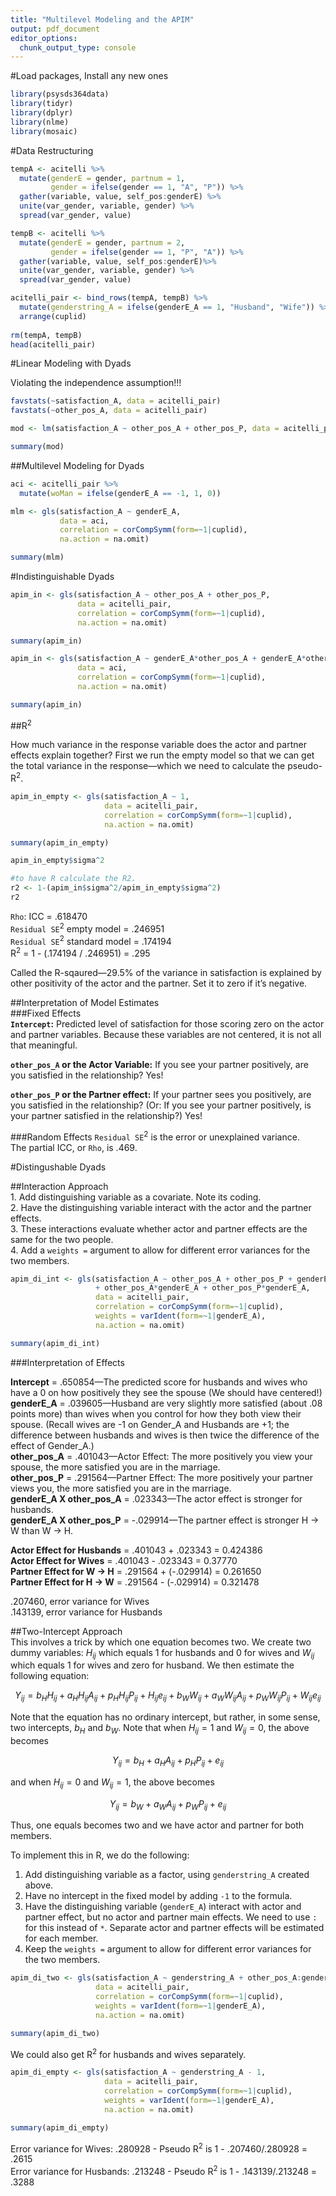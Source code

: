 ```yaml
---
title: "Multilevel Modeling and the APIM"
output: pdf_document
editor_options: 
  chunk_output_type: console
---
```

#Load packages, Install any new ones

```r
library(psysds364data)
library(tidyr)
library(dplyr)
library(nlme)
library(mosaic)
```

#Data Restructuring

```r
tempA <- acitelli %>% 
  mutate(genderE = gender, partnum = 1, 
         gender = ifelse(gender == 1, "A", "P")) %>%
  gather(variable, value, self_pos:genderE) %>%
  unite(var_gender, variable, gender) %>%
  spread(var_gender, value)

tempB <- acitelli %>% 
  mutate(genderE = gender, partnum = 2,
         gender = ifelse(gender == 1, "P", "A")) %>%
  gather(variable, value, self_pos:genderE)%>%
  unite(var_gender, variable, gender) %>%
  spread(var_gender, value)

acitelli_pair <- bind_rows(tempA, tempB) %>%
  mutate(genderstring_A = ifelse(genderE_A == 1, "Husband", "Wife")) %>%
  arrange(cuplid) 
  
rm(tempA, tempB)
head(acitelli_pair)
```

#Linear Modeling with Dyads

Violating the independence assumption!!!

```r
favstats(~satisfaction_A, data = acitelli_pair)
favstats(~other_pos_A, data = acitelli_pair)

mod <- lm(satisfaction_A ~ other_pos_A + other_pos_P, data = acitelli_pair)

summary(mod)
```

##Multilevel Modeling for Dyads

```r
aci <- acitelli_pair %>%
  mutate(woMan = ifelse(genderE_A == -1, 1, 0))

mlm <- gls(satisfaction_A ~ genderE_A, 
           data = aci,
           correlation = corCompSymm(form=~1|cuplid),
           na.action = na.omit)

summary(mlm)
```


#Indistinguishable Dyads

```r
apim_in <- gls(satisfaction_A ~ other_pos_A + other_pos_P,
               data = acitelli_pair,
               correlation = corCompSymm(form=~1|cuplid),
               na.action = na.omit)

summary(apim_in)
```


```r
apim_in <- gls(satisfaction_A ~ genderE_A*other_pos_A + genderE_A*other_pos_P,
               data = aci,
               correlation = corCompSymm(form=~1|cuplid),
               na.action = na.omit)

summary(apim_in)
```

##R^2^  

How much variance in the response variable does the actor and partner effects explain together? First we run the empty model so that we can get the total variance in the response---which we need to calculate the pseudo-R^2^.

```r
apim_in_empty <- gls(satisfaction_A ~ 1,
                     data = acitelli_pair,
                     correlation = corCompSymm(form=~1|cuplid),
                     na.action = na.omit)

summary(apim_in_empty)

apim_in_empty$sigma^2
```

```r
#to have R calculate the R2.
r2 <- 1-(apim_in$sigma^2/apim_in_empty$sigma^2)
r2
```

`Rho`: ICC = .618470  
`Residual SE`^2^ empty model = .246951  
`Residual SE`^2^ standard model = .174194  
R^2^ = 1 - (.174194 / .246951) = .295  

Called the R-sqaured---29.5% of the variance in satisfaction is explained by other positivity of the actor and the partner. Set it to zero if it's negative.  

##Interpretation of Model Estimates  
###Fixed Effects  
**`Intercept`:** Predicted level of satisfaction for those scoring zero on the actor and partner variables.  Because these variables are not centered, it is not all that meaningful.  

**`other_pos_A` or the Actor Variable:** If you see your partner positively, are you satisfied in the relationship? Yes!  

**`other_pos_P` or the Partner effect:** If your partner sees you positively, are you satisfied in the relationship? (Or: If you see your partner positively, is your partner satisfied in the relationship?) Yes!  

###Random Effects
`Residual SE`^2^ is the error or unexplained variance.  
The partial ICC, or `Rho`, is .469.  


#Distingushable Dyads

##Interaction Approach  
1. Add distinguishing variable as a covariate.  Note its coding.  
2. Have the distinguishing variable interact with the actor and the partner effects.  
3. These interactions evaluate whether actor and partner effects are the same for the two people.  
4. Add a `weights =` argument to allow for different error variances for the two members.  


```r
apim_di_int <- gls(satisfaction_A ~ other_pos_A + other_pos_P + genderE_A 
                   + other_pos_A*genderE_A + other_pos_P*genderE_A,
                   data = acitelli_pair,
                   correlation = corCompSymm(form=~1|cuplid), 
                   weights = varIdent(form=~1|genderE_A), 
                   na.action = na.omit)

summary(apim_di_int)
```

###Interpretation of Effects  

**Intercept** = .650854---The predicted score for husbands and wives who have a 0 on how positively they see the spouse (We should have centered!)  
**genderE_A**  = .039605---Husband are very slightly more satisfied (about .08 points more) than wives when you control for how they both view their spouse. (Recall wives are -1 on Gender_A and Husbands are +1; the difference between husbands and wives is then twice the difference of the effect of Gender_A.)  
**other_pos_A** = .401043---Actor Effect: The more positively you view your spouse, the more satisfied you are in the marriage.  
**other_pos_P** = .291564---Partner Effect:  The more positively your partner views you, the more satisfied you are in the marriage.  
**genderE_A X other_pos_A** = .023343---The actor effect is stronger for husbands.  
**genderE_A X other_pos_P** = -.029914---The partner effect is stronger H -> W than W -> H.  

**Actor Effect for Husbands** = .401043 + .023343 = 0.424386  
**Actor Effect for Wives** = .401043 - .023343  = 0.37770  
**Partner Effect for W -> H** = .291564 + (-.029914) = 0.261650  
**Partner Effect for H -> W** = .291564 - (-.029914) = 0.321478  

.207460, error variance for Wives  
.143139, error variance for Husbands  


##Two-Intercept Approach  
This involves a trick by which one equation becomes two.  We create two dummy variables: $H_{ij}$ which equals 1 for husbands and 0 for wives and $W_{ij}$ which equals 1 for wives and zero for husband.  We then estimate the following equation:  

$$Y_{ij} = b_HH_{ij} + a_HH_{ij}A_{ij} + p_HH_{ij}P_{ij} + H_{ij}e_{ij} + b_WW_{ij} + a_WW_{ij}A_{ij} + p_WW_{ij}P_{ij} + W_{ij}e_{ij}$$  

Note that the equation has no ordinary intercept, but rather, in some sense, two intercepts, $b_H$ and $b_W$.  Note that when $H_{ij} = 1$ and $W_{ij} = 0$, the above becomes  

$$Y_{ij} = b_H + a_HA_{ij} + p_HP_{ij} + e_{ij}$$

and when $H_{ij} = 0$ and $W_{ij} = 1$, the above becomes  

$$Y_{ij} = b_W + a_WA_{ij} + p_WP_{ij} + e_{ij}$$

Thus, one equals becomes two and we have actor and partner for both members.  

To implement this in R, we do the following:  

1. Add distinguishing variable as a factor, using `genderstring_A` created above.
2. Have no intercept in the fixed model by adding `-1` to the formula.
3. Have the distinguishing variable (`genderE_A`) interact with actor and partner effect, but no actor and partner main effects. We need to use `:` for this instead of `*`. Separate actor and partner effects will be estimated for each member.  
4. Keep the `weights =` argument to allow for different error variances for the two members.


```r
apim_di_two <- gls(satisfaction_A ~ genderstring_A + other_pos_A:genderstring_A + other_pos_P:genderstring_A - 1,
                   data = acitelli_pair,
                   correlation = corCompSymm(form=~1|cuplid), 
                   weights = varIdent(form=~1|genderE_A), 
                   na.action = na.omit)

summary(apim_di_two)
```



We could also get R^2^ for husbands and wives separately. 

```r
apim_di_empty <- gls(satisfaction_A ~ genderstring_A - 1,
                     data = acitelli_pair,
                     correlation = corCompSymm(form=~1|cuplid), 
                     weights = varIdent(form=~1|genderE_A), 
                     na.action = na.omit)

summary(apim_di_empty)
```

Error variance for Wives: .280928 
- Pseudo R^2^ is 1 - .207460/.280928 = .2615  
Error variance for Husbands: .213248
- Pseudo R^2^ is 1 - .143139/.213248 = .3288